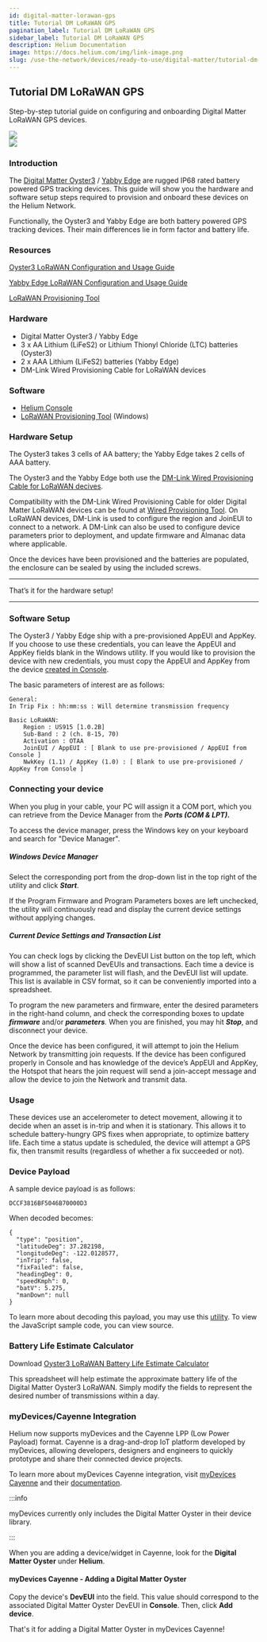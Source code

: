 ```yaml
---
id: digital-matter-lorawan-gps
title: Tutorial DM LoRaWAN GPS
pagination_label: Tutorial DM LoRaWAN GPS
sidebar_label: Tutorial DM LoRaWAN GPS
description: Helium Documentation
image: https://docs.helium.com/img/link-image.png
slug: /use-the-network/devices/ready-to-use/digital-matter/tutorial-dm-lorawan-gps
---
```



## Tutorial DM LoRaWAN GPS

Step-by-step tutorial guide on configuring and onboarding Digital Matter LoRaWAN GPS devices.

<div style={{ textAlign: 'left' }}>
  <img src={useBaseUrl('img/use-the-network/devices/ready-to-use/digital-matter-oyster.png')} />
</div>
<div style={{ textAlign: 'right' }}>
  <img src={useBaseUrl('img/use-the-network/devices/ready-to-use/digital-matter-yabby.png')} />
</div>

### Introduction

The [Digital Matter Oyster3](https://www.digitalmatter.com/devices/oyster-lorawan/) /
[Yabby Edge](https://www.digitalmatter.com/our-devices/yabby-edge/) are rugged IP68 rated battery
powered GPS tracking devices. This guide will show you the hardware and software setup steps
required to provision and onboard these devices on the Helium Network.

Functionally, the Oyster3 and Yabby Edge are both battery powered GPS tracking devices. Their main
differences lie in form factor and battery life.

### Resources

[Oyster3 LoRaWAN Configuration and Usage Guide](https://support.digitalmatter.com/support/solutions/articles/16000133235-oyster-3-lorawan-configuration-and-usage-guide)

[Yabby Edge LoRaWAN Configuration and Usage Guide](https://support.digitalmatter.com/support/solutions/articles/16000122827-yabby-edge-lorawan-configuration-and-usage-guide)

[LoRaWAN Provisioning Tool](https://www.oemserver.com/tools/LoRaWANProvisioningTool/setup.exe)

### Hardware

- Digital Matter Oyster3 / Yabby Edge
- 3 x AA Lithium (LiFeS2) or Lithium Thionyl Chloride (LTC) batteries \(Oyster3\)
- 2 x AAA Lithium (LiFeS2) batteries \(Yabby Edge\)
- DM-Link Wired Provisioning Cable for LoRaWAN devices

### Software

- [Helium Console](https://console.helium.com/)
- [LoRaWAN Provisioning Tool](https://www.oemserver.com/tools/LoRaWANProvisioningTool/setup.exe)
  \(Windows\)

### Hardware Setup

The Oyster3 takes 3 cells of AA battery; the Yabby Edge takes 2 cells of AAA battery.

The Oyster3 and the Yabby Edge both use the
[DM-Link Wired Provisioning Cable for LoRaWAN decives](https://www.digitalmatter.com/dmlink/).

Compatibility with the DM-Link Wired Provisioning Cable for older Digital Matter LoRaWAN devices can
be found at
[Wired Provisioning Tool](https://support.digitalmatter.com/support/solutions/articles/16000104317-wired-provisioning-tool).
On LoRaWAN devices, DM-Link is used to configure the region and JoinEUI to connect to a network. A
DM-Link can also be used to configure device parameters prior to deployment, and update firmware and
Almanac data where applicable.

Once the devices have been provisioned and the batteries are populated, the enclosure can be sealed
by using the included screws.

---

That’s it for the hardware setup!

---

### Software Setup

The Oyster3 / Yabby Edge ship with a pre-provisioned AppEUI and AppKey. If you choose to use these
credentials, you can leave the AppEUI and AppKey fields blank in the Windows utility. If you would
like to provision the device with new credentials, you must copy the AppEUI and AppKey from the
device [created in Console](/use-the-network/console/adding-devices).

The basic parameters of interest are as follows:

```text
General:
In Trip Fix : hh:mm:ss : Will determine transmission frequency

Basic LoRaWAN:
	Region : US915 [1.0.2B]
	Sub-Band : 2 (ch. 8-15, 70)
	Activation : OTAA
	JoinEUI / AppEUI : [ Blank to use pre-provisioned / AppEUI from Console ]
	NwkKey (1.1) / AppKey (1.0) : [ Blank to use pre-provisioned / AppKey from Console ]

```

### Connecting your device

When you plug in your cable, your PC will assign it a COM port, which you can retrieve from the
Device Manager from the _**Ports \(COM & LPT\).**_

To access the device manager, press the Windows key on your keyboard and search for "Device
Manager".

##### Windows Device Manager

Select the corresponding port from the drop-down list in the top right of the utility and click
_**Start**_.

If the Program Firmware and Program Parameters boxes are left unchecked, the utility will
continuously read and display the current device settings without applying changes.

##### Current Device Settings and Transaction List

You can check logs by clicking the DevEUI List button on the top left, which will show a list of
scanned DevEUIs and transactions. Each time a device is programmed, the parameter list will flash,
and the DevEUI list will update. This list is available in CSV format, so it can be conveniently
imported into a spreadsheet.

To program the new parameters and firmware, enter the desired parameters in the right-hand column,
and check the corresponding boxes to update _**firmware**_ and/or _**parameters**._ When you are
finished, you may hit _**Stop**_, and disconnect your device.

Once the device has been configured, it will attempt to join the Helium Network by transmitting join
requests. If the device has been configured properly in Console and has knowledge of the device’s
AppEUI and AppKey, the Hotspot that hears the join request will send a join-accept message and allow
the device to join the Network and transmit data.

### Usage

These devices use an accelerometer to detect movement, allowing it to decide when an asset is
in-trip and when it is stationary. This allows it to schedule battery-hungry GPS fixes when
appropriate, to optimize battery life. Each time a status update is scheduled, the device will
attempt a GPS fix, then transmit results \(regardless of whether a fix succeeded or not\).

### Device Payload

A sample device payload is as follows:

```text
DCCF3816BF5046B70000D3
```

When decoded becomes:

```text
{
  "type": "position",
  "latitudeDeg": 37.282198,
  "longitudeDeg": -122.0128577,
  "inTrip": false,
  "fixFailed": false,
  "headingDeg": 0,
  "speedKmph": 0,
  "batV": 5.275,
  "manDown": null
}
```

To learn more about decoding this payload, you may use this
[utility](https://www.oemserver.com/tools/Oyster3LoRaWAN/oyster3-lr-html-decoder.html). To view the
JavaScript sample code, you can view source.

### Battery Life Estimate Calculator

Download
[Oyster3 LoRaWAN Battery Life Estimate Calculator](https://support.digitalmatter.com/helpdesk/attachments/16084686136)

This spreadsheet will help estimate the approximate battery life of the Digital Matter Oyster3
LoRaWAN. Simply modify the fields to represent the desired number of transmissions within a day.

### myDevices/Cayenne Integration

Helium now supports myDevices and the Cayenne LPP \(Low Power Payload\) format. Cayenne is a
drag-and-drop IoT platform developed by myDevices, allowing developers, designers and engineers to
quickly prototype and share their connected device projects.

To learn more about myDevices Cayenne integration, visit
[myDevices Cayenne](https://developers.mydevices.com/cayenne/features/) and their
[documentation](https://developers.mydevices.com/cayenne/docs/intro/).

:::info

myDevices currently only includes the Digital Matter Oyster in their device library.

:::

When you are adding a device/widget in Cayenne, look for the **Digital Matter Oyster** under
**Helium**.

#### myDevices Cayenne - Adding a Digital Matter Oyster

Copy the device's **DevEUI** into the field. This value should correspond to the associated Digital
Matter Oyster DevEUI in **Console**. Then, click **Add device**.

That's it for adding a Digital Matter Oyster in myDevices Cayenne!
